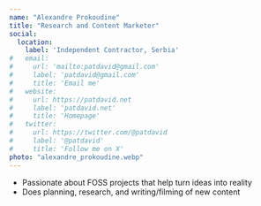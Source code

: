 ```yaml
---
name: "Alexandre Prokoudine"
title: "Research and Content Marketer"
social:
  location:
    label: 'Independent Contractor, Serbia'
#   email:
#     url: 'mailto:patdavid@gmail.com'
#     label: 'patdavid@gmail.com'
#     title: 'Email me'
#   website:
#     url: https://patdavid.net
#     label: 'patdavid.net'
#     title: 'Homepage'
#   twitter:
#     url: https://twitter.com/@patdavid
#     label: '@patdavid'
#     title: 'Follow me on X'
photo: "alexandre_prokoudine.webp"
---
```



<TeamMember frontMatter={frontMatter}>

 - Passionate about FOSS projects that help turn ideas into reality
 - Does planning, research, and writing/filming of new content

</TeamMember>


